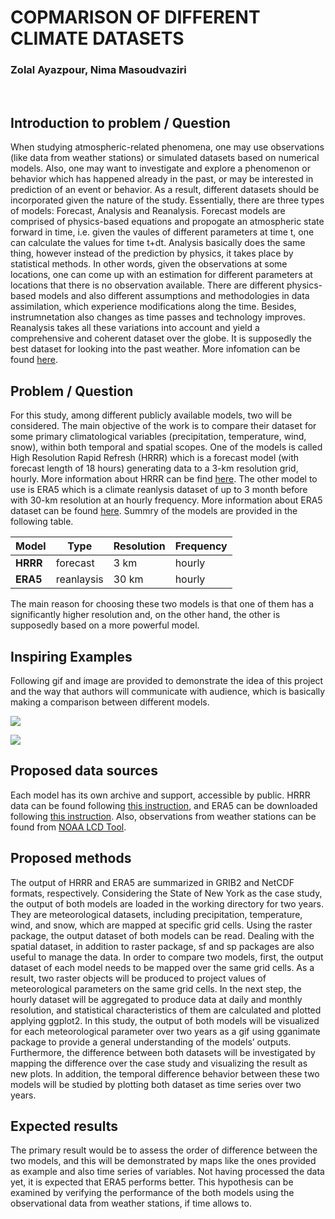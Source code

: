 # COPMARISON OF DIFFERENT CLIMATE DATASETS
### Zolal Ayazpour, Nima Masoudvaziri
<br>

## Introduction to problem / Question 
When studying atmospheric-related phenomena, one may use observations (like data from weather stations) or simulated datasets based on numerical models. Also, one may want to investigate and explore a phenomenon or behavior which has happened already in the past, or may be interested in prediction of an event or behavior. As a result, different datasets should be incorporated given the nature of the study.
Essentially, there are three types of models: Forecast, Analysis and Reanalysis. Forecast models are comprised of physics-based equations and propogate an atmospheric state forward in time, i.e. given the vaules of different parameters at time t, one can calculate the values for time t+dt. Analysis basically does the same thing, however instead of the prediction by physics, it takes place by statistical methods. In other words, given the observations at some locations, one can come up with an estimation for different parameters at locations that there is no observation available. There are different physics-based models and also different assumptions and methodologies in data assimilation, which experience modifications along the time. Besides, instrumnetation also changes as time passes and technology improves. Reanalysis takes all these variations into account and yield a comprehensive and coherent dataset over the globe. It is supposedly the best dataset for looking into the past weather. More infomation can be found [here](https://rda.ucar.edu/datasets/ds083.2/docs/Analysis.pdf). 
  
## Problem / Question 
For this study, among different publicly available models, two will be considered. The main objective of the work is to compare their dataset for some primary climatological variables (precipitation, temperature, wind, snow), within both temporal and spatial scopes. 
One of the models is called High Resolution Rapid Refresh (HRRR) which is a forecast model (with forecast length of 18 hours) generating data to a 3-km resolution grid, hourly. More information about HRRR can be find [here](http://home.chpc.utah.edu/~u0553130/Brian_Blaylock/hrrr_FAQ.html). The other model to use is ERA5 which is a climate reanlysis dataset of up to 3 month before  with 30-km resolution at an hourly frequency. More information about ERA5 dataset can be found [here](https://confluence.ecmwf.int/display/CKB/ERA5). Summry of the models are provided in the following table.
 
|Model|Type|Resolution|Frequency|
|-----|----|----------|---------|
|**HRRR**|forecast|3 km|hourly|
|**ERA5**|reanlaysis|30 km|hourly|

The main reason for choosing these two models is that one of them has a significantly higher resolution and, on the other hand, the other is supposedly based on a more powerful model.

## Inspiring Examples

Following gif and image are provided to demonstrate the idea of this project and the way that authors will communicate with audience, which is basically making a comparison between different models.



![](/Users/zolalzzz/Documents/Main/PhD/Fall2019/SpatialDataScience/Git/geo511-tasks-zolal-ayazpour/week_07/class_tasks/HRRR_Prec.gif) 
<br>

![](/Users/zolalzzz/Documents/Main/PhD/Fall2019/SpatialDataScience/Git/geo511-tasks-zolal-ayazpour/week_07/class_tasks/acp-18-11205-2018-f01-web.png) 


## Proposed data sources

Each model has its own archive and support, accessible by public. HRRR data can be found following [this instruction](http://home.chpc.utah.edu/~u0553130/Brian_Blaylock/cgi-bin/hrrr_download.cgi), and ERA5 can be downloaded following [this instruction](https://confluence.ecmwf.int/display/CKB/How+to+download+ERA5).
Also, observations from weather stations can be found from [NOAA LCD Tool](https://www.ncdc.noaa.gov/cdo-web/datatools/lcd).

## Proposed methods

The output of HRRR and ERA5 are summarized in GRIB2 and NetCDF formats, respectively. Considering the State of New York as the case study, the output of both models are loaded in the working directory for two years. They are meteorological datasets, including precipitation, temperature, wind, and snow, which are mapped at specific grid cells. Using the raster package, the output dataset of both models can be read. Dealing with the spatial dataset, in addition to raster package, sf and sp packages are also useful to manage the data. In order to compare two models, first, the output dataset of each model needs to be mapped over the same grid cells. As a result, two raster objects will be produced to project values of meteorological parameters on the same grid cells. In the next step, the hourly dataset will be aggregated to produce data at daily and monthly resolution, and statistical characteristics of them are calculated and plotted applying ggplot2. In this study, the output of both models will be visualized for each meteorological parameter over two years as a gif using gganimate package to provide a general understanding of the models' outputs. Furthermore, the difference between both datasets will be investigated by mapping the difference over the case study and visualizing the result as new plots. In addition, the temporal difference behavior between these two models will be studied by plotting both dataset as time series over two years.

## Expected results

The primary result would be to assess the order of difference between the two models, and this will be demonstrated by maps like the ones provided as example and also time series of variables.
Not having processed the data yet, it is expected that ERA5 performs better. This hypothesis can be examined by verifying the performance of the both models using the observational data from weather stations, if time allows to.
